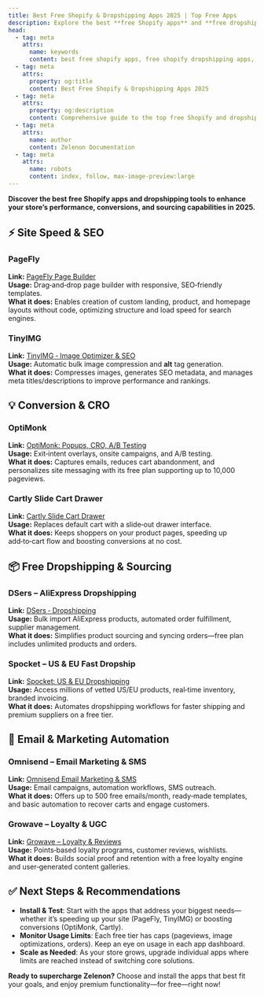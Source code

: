 ```yaml
---
title: Best Free Shopify & Dropshipping Apps 2025 | Top Free Apps
description: Explore the best **free Shopify apps** and **free dropshipping apps** to boost your store’s performance, conversions, and sourcing in 2025—no budget required.
head:
  - tag: meta
    attrs:
      name: keywords
      content: best free shopify apps, free shopify dropshipping apps, shopify marketing apps, shopify SEO tools, ecommerce integrations
  - tag: meta
    attrs:
      property: og:title
      content: Best Free Shopify & Dropshipping Apps 2025
  - tag: meta
    attrs:
      property: og:description
      content: Comprehensive guide to the top free Shopify and dropshipping apps for store growth in 2025
  - tag: meta
    attrs:
      name: author
      content: Zelenon Documentation
  - tag: meta
    attrs:
      name: robots
      content: index, follow, max-image-preview:large
---
```


<article>



**Discover the best free Shopify apps and dropshipping tools to enhance your store’s performance, conversions, and sourcing capabilities in 2025.**

## ⚡ Site Speed & SEO

### **PageFly**  
**Link:** [PageFly Page Builder](https://apps.shopify.com/pagefly)  
**Usage:** Drag‑and‑drop page builder with responsive, SEO‑friendly templates.  
**What it does:** Enables creation of custom landing, product, and homepage layouts without code, optimizing structure and load speed for search engines.

### **TinyIMG**  
**Link:** [TinyIMG ‑ Image Optimizer & SEO](https://apps.shopify.com/smart-image-optimizer)  
**Usage:** Automatic bulk image compression and **alt** tag generation.  
**What it does:** Compresses images, generates SEO metadata, and manages meta titles/descriptions to improve performance and rankings.

## 💡 Conversion & CRO

### **OptiMonk**  
**Link:** [OptiMonk: Popups, CRO, A/B Testing](https://apps.shopify.com/optimonk)  
**Usage:** Exit‑intent overlays, onsite campaigns, and A/B testing.  
**What it does:** Captures emails, reduces cart abandonment, and personalizes site messaging with its free plan supporting up to 10,000 pageviews.

### **Cartly Slide Cart Drawer**  
**Link:** [Cartly Slide Cart Drawer](https://apps.shopify.com/cartly)  
**Usage:** Replaces default cart with a slide‑out drawer interface.  
**What it does:** Keeps shoppers on your product pages, speeding up add‑to‑cart flow and boosting conversions at no cost.

## 📦 Free Dropshipping & Sourcing

### **DSers – AliExpress Dropshipping**  
**Link:** [DSers ‑ Dropshipping](https://apps.shopify.com/dsers)  
**Usage:** Bulk import AliExpress products, automated order fulfillment, supplier management.  
**What it does:** Simplifies product sourcing and syncing orders—free plan includes unlimited products and orders.

### **Spocket – US & EU Fast Dropship**  
**Link:** [Spocket: US & EU Dropshipping](https://apps.shopify.com/spocket)  
**Usage:** Access millions of vetted US/EU products, real‑time inventory, branded invoicing.  
**What it does:** Automates dropshipping workflows for faster shipping and premium suppliers on a free tier.

## 📧 Email & Marketing Automation

### **Omnisend – Email Marketing & SMS**  
**Link:** [Omnisend Email Marketing & SMS](https://apps.shopify.com/omnisend)  
**Usage:** Email campaigns, automation workflows, SMS outreach.  
**What it does:** Offers up to 500 free emails/month, ready‑made templates, and basic automation to recover carts and engage customers.

### **Growave – Loyalty & UGC**  
**Link:** [Growave – Loyalty & Reviews](https://apps.shopify.com/growave)  
**Usage:** Points‑based loyalty programs, customer reviews, wishlists.  
**What it does:** Builds social proof and retention with a free loyalty engine and user‑generated content galleries.

## ✅ Next Steps & Recommendations

- **Install & Test**: Start with the apps that address your biggest needs—whether it’s speeding up your site (PageFly, TinyIMG) or boosting conversions (OptiMonk, Cartly).  
- **Monitor Usage Limits**: Each free tier has caps (pageviews, image optimizations, orders). Keep an eye on usage in each app dashboard.  
- **Scale as Needed**: As your store grows, upgrade individual apps where limits are reached instead of switching core solutions.  

**Ready to supercharge Zelenon?** Choose and install the apps that best fit your goals, and enjoy premium functionality—for free—right now!

</article>